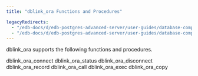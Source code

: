 ```yaml
---
title: "dblink_ora Functions and Procedures"

legacyRedirects:
  - "/edb-docs/d/edb-postgres-advanced-server/user-guides/database-compatibility-for-oracle-developers-guide/13/dblink_ora_functions_and_procedures.html"
  - "/edb-docs/d/edb-postgres-advanced-server/user-guides/database-compatibility-for-oracle-developers-guide/latest/dblink_ora_functions_and_procedures.html"
---
```


<div id="dblink_ora_functions_and_procedures" class="registered_link"></div>

dblink_ora supports the following functions and procedures.

<div class="toctree" maxdepth="3">

dblink_ora_connect dblink_ora_status dblink_ora_disconnect dblink_ora_record dblink_ora_call dblink_ora_exec dblink_ora_copy

</div>
